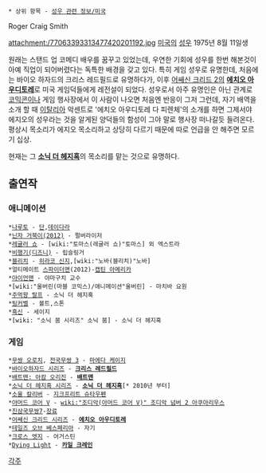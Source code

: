  * 상위 항목 - [[성우 관련 정보/미국]]
Roger Craig Smith

attachment:/77063393313477420201192.jpg
[[미국]]의 [[성우]] 
1975년 8월 11일생

원래는 스탠드 업 코메디 배우를 꿈꾸고 있었는데, 우연한 기회에 성우를 한번 해본것이 아예 직업이 되어버렸다는 독특한 배경을 갖고 있다. 특히 게임 성우로 유명한데, 처음에는 바이오 하자드의 크리스 레드필드로 유명하다가, 이후 [[어쌔신 크리드 2]]의 '''[[에치오 아우디토레]]'''로 미국 게임덕들에게 레전설이 되었다. 성우로서 아주 유명인은 아닌 관계로 [[코믹콘]]이나 게임 행사장에서 이 사람이 나오면 처음엔 반응이 그저 그런데, 자기 배역을 소개 할 때 [[이탈리아]] 악센트로 '에치오 아우디토레 다 피렌체'의 소개를 하면 그제서야 에지오의 성우라는 것을 알게된 양덕들의 함성이 그야 말로 행사장 떠나갈듯 들려온다. 평상시 목소리가 에지오 목소리하고 상당히 다르기 때문에 따로 언급을 안 해주면 모르기 십상. 

현재는 그 '''[[소닉 더 헤지혹]]'''의 목소리를 맡는 것으로 유명하다.

== 출연작 ==
=== 애니메이션 ===
 *[[나루토]] - [[단]],[[데이다라]]
 *[[닌자 거북이(2012)]] - 펄버라이저
 *[[레귤러 쇼]] - [wiki:"토마스(레귤러 쇼)"토마스] 외 엑스트라
 *[[비행기(디즈니)]] - 립슬링거
 *[[블리치]] - [[히라코 신지]],[wiki:"노바(블리치)"노바]
 *얼티메이트 [[스파이더맨]](2012)-[[캡틴 아메리카]]
 *[[아이언맨]] - 야마구치 교수
 *[wiki:"울버린(마블 코믹스)/애니메이션"울버린] - 마치바 요원
 *[[주먹왕 랄프]] - 소닉 더 헤지혹
 *[[팅커벨]] - 볼트,스톤
 *[[흑신]] - 세이지
 *[wiki: "소닉 붐 시리즈" 소닉 붐] - 소닉 더 헤지혹
=== 게임 ===
 *[[무쌍 오로치]], [[전국무쌍 3]] - [[마에다 케이지]]
 *[[바이오하자드 시리즈]] - '''[[크리스 레드필드]]'''
 *[[배트맨: 아캄 오리진]] - '''[[배트맨]]'''
 *[[소닉 더 헤지혹 시리즈]] - '''[[소닉 더 헤지혹]]'''[* 2010년 부터]
 *[[소울 칼리버]] - [[지크프리트 슈타우펜]]
 *[[아머드 코어 V]] - [[wiki:"조디악(아머드 코어 V)" 조디악 넘버 2 아쿠아리우스]]
 *[[진삼국무쌍7]]-[[장료]]
 *[[어쌔신 크리드 시리즈]] - '''[[에치오 아우디토레]]'''
 *[[테일즈 오브 베스페리아]] - 자기
 *[[크로스 엣지]] - 어거스틴
 *[[Dying Light]] - '''[[카일 크레인]]'''

[[각주]]

